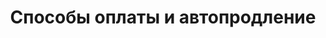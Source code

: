---
title: "Способы оплаты и автопродление"
"og:description": "Способы оплаты шлюза SIP.TG для переброски звонков между Telegram и SIP-телефонией"
"og:image": "images/cover-gateway.png"
sidebarTitle: "Способы оплаты"
---